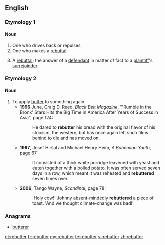 ==English==

===Etymology 1===
{{suffix|rebut|er}}

====Noun====
{{en-noun}}

# One who drives back or repulses
# One who makes a [[rebuttal]].
# {{context|legal|lang=en}} A [[rebuttal]]; the answer of a [[defendant]] in matter of fact to a [[plaintiff]]'s [[surrejoinder]].

===Etymology 2===
{{prefix|re|butter}}

====Noun====
{{en-verb}}

# To apply [[butter]] to something again.
#* '''1996''' June, Craig D. Reed, ''Black Belt Magazine'', "'Rumble in the Bronx' Stars Hits the Big Time in America After Years of Success in Asia", page 124:
#*: He dared to '''rebutter''' his bread with the original flavor of his stoicism, the western, but has once again left such films behind to die and has moved on.
#* '''1997''', Josef Hiršal and Michael Henry Heim, ''A Bohemian Youth'', page 67
#*: It consisted of a thick white porridge leavened with yeast and eaten together with a boiled potato. It was often served seven days in a row, which meant it was reheated and '''rebuttered''' seven times over.
#* '''2006''', Tango Wayne, ''Scandinal'', page 78:
#*:  'Holy cow!' Johnny absent-mindedly '''rebuttered''' a piece of toast. 'And we thought climate-change was bad!'

===Anagrams===
* [[butterer#English|butterer]]

[[et:rebutter]]
[[fr:rebutter]]
[[my:rebutter]]
[[te:rebutter]]
[[vi:rebutter]]
[[zh:rebutter]]